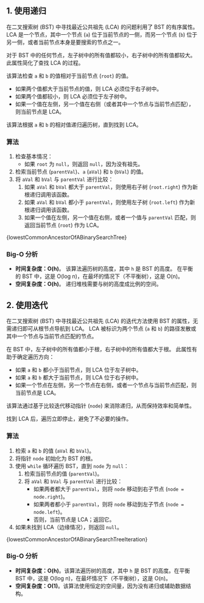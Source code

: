 

## 1. 使用递归

在二叉搜索树 (BST) 中寻找最近公共祖先 (LCA) 的问题利用了 BST 的有序属性。 LCA 是一个节点，其中一个节点 (`a`) 位于当前节点的一侧，而另一个节点 (`b`) 位于另一侧，或者当前节点本身是要搜索的节点之一。

对于 BST 中的任何节点，左子树中的所有值都较小，右子树中的所有值都较大。 此属性简化了查找 LCA 的过程。

该算法检查 `a` 和 `b` 的值相对于当前节点 (`root`) 的值。

* 如果两个值都大于当前节点的值，则 LCA 必须位于右子树中。
* 如果两个值都较小，则 LCA 必须位于左子树中。
* 如果一个值在左侧，另一个值在右侧（或者其中一个节点与当前节点匹配），则当前节点是 LCA。

该算法根据 `a` 和 `b` 的相对值递归遍历树，直到找到 LCA。

### 算法

1. 检查基本情况：
   * 如果 `root` 为 `null`，则返回 `null`，因为没有祖先。
2. 检索当前节点 (`parentVal`)、`a` (`aVal`) 和 `b` (`bVal`) 的值。
3. 将 `aVal` 和 `bVal` 与 `parentVal` 进行比较：
   1. 如果 `aVal` 和 `bVal` 都大于 `parentVal`，则使用右子树 (`root.right`) 作为新根递归调用该函数。
   2. 如果 `aVal` 和 `bVal` 都小于 `parentVal`，则使用左子树 (`root.left`) 作为新根递归调用该函数。
   3. 如果一个值在左侧，另一个值在右侧，或者一个值与 `parentVal` 匹配，则返回当前节点 (`root`) 作为 LCA。

<MDXCodeBlock>
  {lowestCommonAncestorOfABinarySearchTree}
</MDXCodeBlock>

### Big-O 分析

* **时间复杂度：O(h)**。 该算法遍历树的高度，其中 `h` 是 BST 的高度。 在平衡的 BST 中，这是 O(log n)，在最坏的情况下（不平衡树），这是 O(n)。
* **空间复杂度：O(h)**。 递归堆栈需要与树的高度成比例的空间。

## 2. 使用迭代

在二叉搜索树 (BST) 中寻找最近公共祖先 (LCA) 的迭代方法使用 BST 的属性，无需递归即可从根节点导航到 LCA。 LCA 被标识为两个节点 (`a` 和 `b`) 的路径发散或其中一个节点与当前节点匹配的节点。

在 BST 中，左子树中的所有值都小于根，右子树中的所有值都大于根。 此属性有助于确定遍历方向：

* 如果 `a` 和 `b` 都小于当前节点，则 LCA 位于左子树中。
* 如果 `a` 和 `b` 都大于当前节点，则 LCA 位于右子树中。
* 如果一个节点在左侧，另一个节点在右侧，或者一个节点与当前节点匹配，则当前节点是 LCA。

该算法通过基于比较迭代移动指针 (`node`) 来消除递归，从而保持效率和简单性。

找到 LCA 后，遍历立即停止，避免了不必要的操作。

### 算法

1. 检索 `a` 和 `b` 的值 (`aVal` 和 `bVal`)。
2. 将指针 `node` 初始化为 BST 的根。
3. 使用 `while` 循环遍历 BST，直到 `node` 为 `null`：
   1. 检索当前节点的值 (`parentVal`)。
   2. 将 `aVal` 和 `bVal` 与 `parentVal` 进行比较：
      * 如果两者都大于 `parentVal`，则将 `node` 移动到右子节点 (`node = node.right`)。
      * 如果两者都小于 `parentVal`，则将 `node` 移动到左子节点 (`node = node.left`)。
      * 否则，当前节点是 LCA；返回它。
4. 如果未找到 LCA（边缘情况），则返回 `null`。

<MDXCodeBlock> {lowestCommonAncestorOfABinarySearchTreeIteration} </MDXCodeBlock>

### Big-O 分析

* **时间复杂度：O(h)**。该算法遍历树的高度，其中 `h` 是 BST 的高度。在平衡 BST 中，这是 O(log n)，在最坏情况下（不平衡树），这是 O(n)。
* **空间复杂度：O(1)**。该算法使用恒定的空间量，因为没有递归或辅助数据结构。
